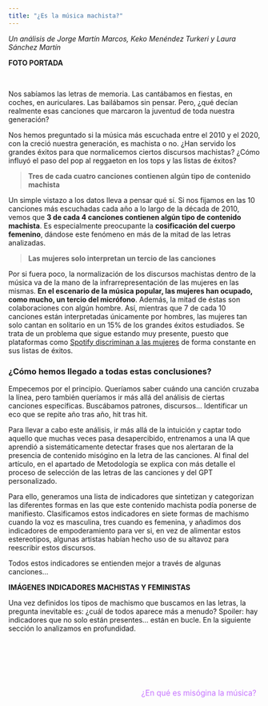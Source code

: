 ```yaml
---
title: "¿Es la música machista?"
---
```


*Un análisis de Jorge Martín Marcos, Keko Menéndez Turkeri y Laura Sánchez Martín*

**FOTO PORTADA**

<br>

Nos sabíamos las letras de memoria. Las cantábamos en fiestas, en coches, en auriculares. Las bailábamos sin pensar. Pero, ¿qué decían realmente esas canciones que marcaron la juventud de toda nuestra generación?

Nos hemos preguntado si la música más escuchada entre el 2010 y el 2020, con la creció nuestra generación, es machista o no. ¿Han servido los grandes éxitos para que normalicemos ciertos discursos machistas? ¿Cómo influyó el paso del pop al reggaeton en los tops y las listas de éxitos?

> **Tres de cada cuatro canciones contienen algún tipo de contenido machista**

Un simple vistazo a los datos lleva a pensar qué sí. Si nos fijamos en las 10 canciones más escuchadas cada año a lo largo de la década de 2010, vemos que **3 de cada 4 canciones contienen algún tipo de contenido machista**. Es especialmente preocupante la **cosificación del cuerpo femenino**, dándose este fenómeno en más de la mitad de las letras analizadas.

> **Las mujeres solo interpretan un tercio de las canciones**

Por si fuera poco, la normalización de los discursos machistas dentro de la música va de la mano de la infrarrepresentación de las mujeres en las mismas. **En el escenario de la música popular, las mujeres han ocupado, como mucho, un tercio del micrófono**. Además, la mitad de éstas son colaboraciones con algún hombre. Así, mientras que 7 de cada 10 canciones están interpretadas únicamente por hombres, las mujeres tan solo cantan en solitario en un 15% de los grandes éxitos estudiados. Se trata de un problema que sigue estando muy presente, puesto que plataformas como [Spotify discriminan a las mujeres](https://jenesaispop.com/2025/03/07/493901/spotify-espana-exitos-espana-mujeres/) de forma constante en sus listas de éxitos.

### **¿Cómo hemos llegado a todas estas conclusiones?**

Empecemos por el principio. Queríamos saber cuándo una canción cruzaba la línea, pero también queríamos ir más allá del análisis de ciertas canciones específicas. Buscábamos patrones, discursos… Identificar un eco que se repite año tras año, hit tras hit.

Para llevar a cabo este análisis, ir más allá de la intuición y captar todo aquello que muchas veces pasa desapercibido, entrenamos a una IA que aprendió a sistemáticamente detectar frases que nos alertaran de la presencia de contenido misógino en la letra de las canciones. Al final del artículo, en el apartado de Metodología se explica con más detalle el proceso de selección de las letras de las canciones y del GPT personalizado.

Para ello, generamos una lista de indicadores que sintetizan y categorizan las diferentes formas en las que este contenido machista podía ponerse de manifiesto. Clasificamos estos indicadores en siete formas de machismo cuando la voz es masculina, tres cuando es femenina, y añadimos dos indicadores de empoderamiento para ver si, en vez de alimentar estos estereotipos, algunas artistas habían hecho uso de su altavoz para reescribir estos discursos.

Todos estos indicadores se entienden mejor a través de algunas canciones…

**IMÁGENES INDICADORES MACHISTAS Y FEMINISTAS**

Una vez definidos los tipos de machismo que buscamos en las letras, la pregunta inevitable es: ¿cuál de todos aparece más a menudo? Spoiler: hay indicadores que no solo están presentes… están en bucle. En la siguiente sección lo analizamos en profundidad.

<br><br>

<!-- Botones con reproducción -->

:::: {style="display: flex; justify-content: space-between; align-items: center; margin-top: 3rem; font-size: 1.1em;"}
<!-- Espacio vacío para alinear a la izquierda -->

<div>

</div>

<!-- Botón central (play/pause) -->

<a href="#" id="play-pause-button" style="color: #C674FF; text-decoration: none;"> <i id="play-icon" class="fa-solid fa-play" style="font-size: 2em;"></i> </a>

<!-- Botón de navegación a la derecha -->

<a href="por-que-es-misogina.qmd" style="color: #C674FF; text-decoration: none;"> ¿En qué es misógina la música? <i class="fa-solid fa-forward-step" style="margin-left: 8px;"></i> </a>
::::

<!-- AUDIO INVISIBLE -->

<audio id="music-player" style="display:none;">

</audio>

<!-- Script para manejar play/pause -->

```{=html}
<script>
  const audioFiles = [
    "audio/audio1.mp3",
    "audio/audio2.mp3",
    "audio/audio3.mp3",
    "audio/audio4.mp3",
    "audio/audio5.mp3",
    "audio/audio6.mp3",
    "audio/audio7.mp3",
    "audio/audio8.mp3",
    "audio/audio9.mp3",
    "audio/audio10.mp3"
  ];

  let currentAudio = new Audio();
  let lastIndex = -1; // Para recordar el índice anterior
  const playIcon = document.getElementById("play-icon");
  const playButton = document.getElementById("play-pause-button");

  // Función para obtener un índice diferente al anterior
  function getNewRandomIndex() {
    let newIndex;
    do {
      newIndex = Math.floor(Math.random() * audioFiles.length);
    } while (newIndex === lastIndex && audioFiles.length > 1);
    lastIndex = newIndex;
    return newIndex;
  }

  // Función para cargar y reproducir nuevo audio
  function playRandomAudio() {
    const newIndex = getNewRandomIndex();
    currentAudio.src = audioFiles[newIndex];
    currentAudio.play();
  }

  // Evento para cuando se acaba una pista
  currentAudio.addEventListener("ended", () => {
    playRandomAudio();
  });

  // Control del botón play/pause
  playButton.addEventListener("click", function (e) {
    e.preventDefault();

    if (currentAudio.paused || currentAudio.ended) {
      playIcon.classList.remove("fa-play");
      playIcon.classList.add("fa-pause");
      // Si el audio no tiene src todavía o ha terminado
      if (!currentAudio.src || currentAudio.ended) {
        playRandomAudio();
      } else {
        currentAudio.play();
      }
    } else {
      currentAudio.pause();
      playIcon.classList.remove("fa-pause");
      playIcon.classList.add("fa-play");
    }
  });
</script>
```
